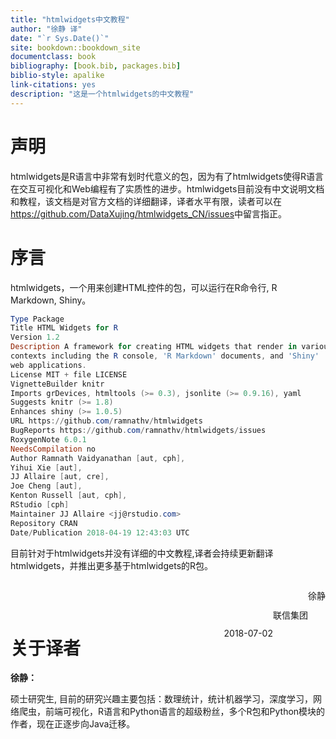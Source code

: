 ```yaml
--- 
title: "htmlwidgets中文教程"
author: "徐静 译"
date: "`r Sys.Date()`"
site: bookdown::bookdown_site
documentclass: book
bibliography: [book.bib, packages.bib]
biblio-style: apalike
link-citations: yes
description: "这是一个htmlwidgets的中文教程"
---
```



# 声明{-}

htmlwidgets是R语言中非常有划时代意义的包，因为有了htmlwidgets使得R语言在交互可视化和Web编程有了实质性的进步。htmlwidgets目前没有中文说明文档和教程，该文档是对官方文档的详细翻译，译者水平有限，读者可以在<https://github.com/DataXujing/htmlwidgets_CN/issues>中留言指正。

# 序言{-}

htmlwidgets，一个用来创建HTML控件的包，可以运行在R命令行, R Markdown, Shiny。 

```powershell
Type Package
Title HTML Widgets for R
Version 1.2
Description A framework for creating HTML widgets that render in various
contexts including the R console, 'R Markdown' documents, and 'Shiny'
web applications.
License MIT + file LICENSE
VignetteBuilder knitr
Imports grDevices, htmltools (>= 0.3), jsonlite (>= 0.9.16), yaml
Suggests knitr (>= 1.8)
Enhances shiny (>= 1.0.5)
URL https://github.com/ramnathv/htmlwidgets
BugReports https://github.com/ramnathv/htmlwidgets/issues
RoxygenNote 6.0.1
NeedsCompilation no
Author Ramnath Vaidyanathan [aut, cph],
Yihui Xie [aut],
JJ Allaire [aut, cre],
Joe Cheng [aut],
Kenton Russell [aut, cph],
RStudio [cph]
Maintainer JJ Allaire <jj@rstudio.com>
Repository CRAN
Date/Publication 2018-04-19 12:43:03 UTC
```

目前针对于htmlwidgets并没有详细的中文教程,译者会持续更新翻译htmlwidgets，并推出更多基于htmlwidgets的R包。

<p style='float:right;'> 徐静  </p>

<br>

<p style='float:right;'> 联信集团 </p>

<br>

<p style='float:right;'> 2018-07-02 </p>

# 关于译者{-}

**徐静：**

硕士研究生, 目前的研究兴趣主要包括：数理统计，统计机器学习，深度学习，网络爬虫，前端可视化，R语言和Python语言的超级粉丝，多个R包和Python模块的作者，现在正逐步向Java迁移。



